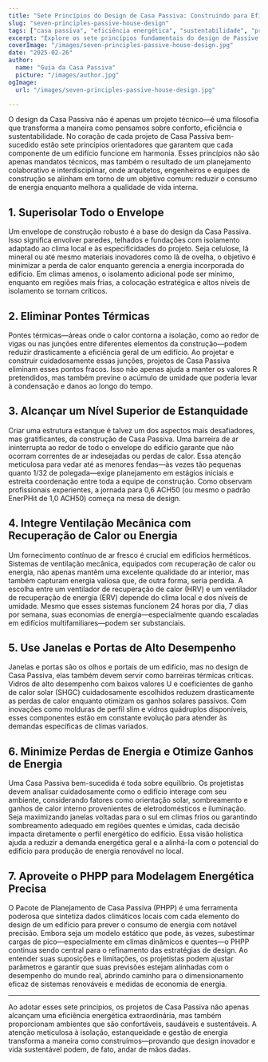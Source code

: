 ```yaml
---
title: "Sete Princípios do Design de Casa Passiva: Construindo para Eficiência e Conforto"
slug: "seven-principles-passive-house-design"
tags: ["casa passiva", "eficiência energética", "sustentabilidade", "princípios de design"]
excerpt: "Explore os sete princípios fundamentais do design de Passive House que garantem eficiência energética superior, qualidade de ar interno excepcional e conforto duradouro em todos os climas."
coverImage: "/images/seven-principles-passive-house-design.jpg"
date: "2025-02-26"
author:
  name: "Guia da Casa Passiva"
  picture: "/images/author.jpg"
ogImage:
  url: "/images/seven-principles-passive-house-design.jpg"

---
```

O design da Casa Passiva não é apenas um projeto técnico—é uma filosofia que transforma a maneira como pensamos sobre conforto, eficiência e sustentabilidade. No coração de cada projeto de Casa Passiva bem-sucedido estão sete princípios orientadores que garantem que cada componente de um edifício funcione em harmonia. Esses princípios não são apenas mandatos técnicos, mas também o resultado de um planejamento colaborativo e interdisciplinar, onde arquitetos, engenheiros e equipes de construção se alinham em torno de um objetivo comum: reduzir o consumo de energia enquanto melhora a qualidade de vida interna.

## 1. Superisolar Todo o Envelope

Um envelope de construção robusto é a base do design da Casa Passiva. Isso significa envolver paredes, telhados e fundações com isolamento adaptado ao clima local e às especificidades do projeto. Seja celulose, lã mineral ou até mesmo materiais inovadores como lã de ovelha, o objetivo é minimizar a perda de calor enquanto gerencia a energia incorporada do edifício. Em climas amenos, o isolamento adicional pode ser mínimo, enquanto em regiões mais frias, a colocação estratégica e altos níveis de isolamento se tornam críticos.
## 2. Eliminar Pontes Térmicas

Pontes térmicas—áreas onde o calor contorna a isolação, como ao redor de vigas ou nas junções entre diferentes elementos da construção—podem reduzir drasticamente a eficiência geral de um edifício. Ao projetar e construir cuidadosamente essas junções, projetos de Casa Passiva eliminam esses pontos fracos. Isso não apenas ajuda a manter os valores R pretendidos, mas também previne o acúmulo de umidade que poderia levar à condensação e danos ao longo do tempo.

## 3. Alcançar um Nível Superior de Estanquidade

Criar uma estrutura estanque é talvez um dos aspectos mais desafiadores, mas gratificantes, da construção de Casa Passiva. Uma barreira de ar ininterrupta ao redor de todo o envelope do edifício garante que não ocorram correntes de ar indesejadas ou perdas de calor. Essa atenção meticulosa para vedar até as menores fendas—às vezes tão pequenas quanto 1/32 de polegada—exige planejamento em estágios iniciais e estreita coordenação entre toda a equipe de construção. Como observam profissionais experientes, a jornada para 0,6 ACH50 (ou mesmo o padrão EnerPHit de 1,0 ACH50) começa na mesa de design.
## 4. Integre Ventilação Mecânica com Recuperação de Calor ou Energia

Um fornecimento contínuo de ar fresco é crucial em edifícios herméticos. Sistemas de ventilação mecânica, equipados com recuperação de calor ou energia, não apenas mantêm uma excelente qualidade do ar interior, mas também capturam energia valiosa que, de outra forma, seria perdida. A escolha entre um ventilador de recuperação de calor (HRV) e um ventilador de recuperação de energia (ERV) depende do clima local e dos níveis de umidade. Mesmo que esses sistemas funcionem 24 horas por dia, 7 dias por semana, suas economias de energia—especialmente quando escaladas em edifícios multifamiliares—podem ser substanciais.

## 5. Use Janelas e Portas de Alto Desempenho

Janelas e portas são os olhos e portais de um edifício, mas no design de Casa Passiva, elas também devem servir como barreiras térmicas críticas. Vidros de alto desempenho com baixos valores U e coeficientes de ganho de calor solar (SHGC) cuidadosamente escolhidos reduzem drasticamente as perdas de calor enquanto otimizam os ganhos solares passivos. Com inovações como molduras de perfil slim e vidros quádruplos disponíveis, esses componentes estão em constante evolução para atender às demandas específicas de climas variados.
## 6. Minimize Perdas de Energia e Otimize Ganhos de Energia

Uma Casa Passiva bem-sucedida é toda sobre equilíbrio. Os projetistas devem analisar cuidadosamente como o edifício interage com seu ambiente, considerando fatores como orientação solar, sombreamento e ganhos de calor interno provenientes de eletrodomésticos e iluminação. Seja maximizando janelas voltadas para o sul em climas frios ou garantindo sombreamento adequado em regiões quentes e úmidas, cada decisão impacta diretamente o perfil energético do edifício. Essa visão holística ajuda a reduzir a demanda energética geral e a alinhá-la com o potencial do edifício para produção de energia renovável no local.

## 7. Aproveite o PHPP para Modelagem Energética Precisa

O Pacote de Planejamento de Casa Passiva (PHPP) é uma ferramenta poderosa que sintetiza dados climáticos locais com cada elemento do design de um edifício para prever o consumo de energia com notável precisão. Embora seja um modelo estático que pode, às vezes, subestimar cargas de pico—especialmente em climas dinâmicos e quentes—o PHPP continua sendo central para o refinamento das estratégias de design. Ao entender suas suposições e limitações, os projetistas podem ajustar parâmetros e garantir que suas previsões estejam alinhadas com o desempenho do mundo real, abrindo caminho para o dimensionamento eficaz de sistemas renováveis e medidas de economia de energia.

---

Ao adotar esses sete princípios, os projetos de Casa Passiva não apenas alcançam uma eficiência energética extraordinária, mas também proporcionam ambientes que são confortáveis, saudáveis e sustentáveis. A atenção meticulosa à isolação, estanqueidade e gestão de energia transforma a maneira como construímos—provando que design inovador e vida sustentável podem, de fato, andar de mãos dadas.
